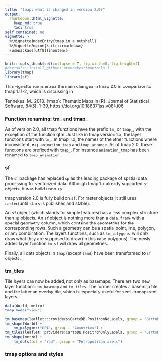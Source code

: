 ```yaml
---
title: "tmap: what is changed in version 2.0?"
output: 
  rmarkdown::html_vignette:
    keep_md: true 
    toc: true
self_contained: no
vignette: >
  %\VignetteIndexEntry{tmap in a nutshell}
  %\VignetteEngine{knitr::rmarkdown}
  \usepackage[utf8]{inputenc}
---
```


```r
knitr::opts_chunk$set(collapse = T, fig.width=8, fig.height=4)
#devtools::install_github(`mtennekes/tmaptools`)
library(tmap)
library(sf)
```

This vignette summarizes the main changes in tmap 2.0 in comparison to tmap 1.11-2, which is discussing in

Tennekes, M., 2018, {tmap}: Thematic Maps in {R}, Journal of Statistical Software, 84(6), 1-39, https://doi.org/10.18637/jss.v084.i06

### Function renaming: tm_ and tmap_

As of version 2.0, all tmap functions have the prefix `tm_` or `tmap_`, with the exception of the function qtm. Just like in tmap version 1.x, the layer functions start with `tm_`. In tmap 1.x, the names of the other functions where inconsistent, e.g. `animation_tmap` and `tmap_arrange`. As of tmap 2.0, these functions are prefixed with `tmap_`. For instance `animation_tmap` has been renamed to `tmap_animation`.

### sf

The `sf` package has replaced `sp` as the leading package of spatial data processing for vectorized data. Although tmap 1.x already supported `sf` objects, it was build upon `sp`.

tmap version 2.0 is fully build on `sf`. For raster objects, it still uses `raster`(until `stars` is published and stable).

An `sf` object (which stands for simple features) has a less complex structure than `sp` objects. An `sf` object is nothing more than a `data.frame` with a special geometry column, which contains the geometries for the corresponding rows. Such a geometry can be a spatial point, line, polygon, or any combination. The layers functions, such as `tm_polygons`, will only draw what they are supposed to draw (in this case polygons). 
The newly added layer function `tm_sf` will draw all geometries.

Finally, all data objects in `tmap` (except `land`) have been transformed to `sf` objects.


### tm_tiles

Tile layers can now be added, not only as basemaps. There are two new layer functions: `tm_basemap` and `tm_tiles`. The former creates a basemap tile and the latter an overlay tile, which is especially useful for semi-transparent layers.

```r
data(World, metro)
tmap_mode("view")

tm_basemap(leaflet::providers$CartoDB.PositronNoLabels, group = "CartoDB basemap") +
tm_shape(World) +
	tm_polygons("HPI", group = "Countries") +
tm_tiles(leaflet::providers$CartoDB.PositronOnlyLabels, group = "CartoDB labels") +
tm_shape(metro) +
	tm_dots(col = "red", group = "Metropolitan areas")
```

### tmap options and styles


